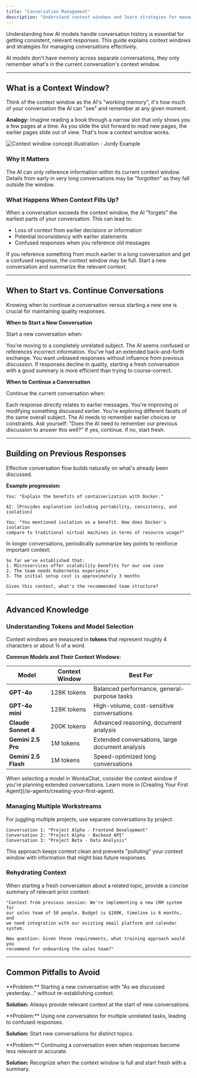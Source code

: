 ```yaml
---
title: "Conversation Management"
description: "Understand context windows and learn strategies for managing effective AI conversations."
---
```


Understanding how AI models handle conversation history is essential for getting consistent, relevant responses. This guide explains context windows and strategies for managing conversations effectively.

<Info>
AI models don't have memory across separate conversations, they only remember what's in the current conversation's context window.
</Info>

---

## What is a Context Window?

Think of the context window as the AI's "working memory", it's how much of your conversation the AI can "see" and remember at any given moment.

**Analogy:**
Imagine reading a book through a narrow slot that only shows you a few pages at a time. As you slide the slot forward to read new pages, the earlier pages slide out of view. That's how a context window works.

<Frame caption="Context window visualization - Memory Loss ">
<img src="h" alt="Context window concept illustration - Jordy Example" />
</Frame>

### Why It Matters

<CardGroup cols={2}>
<Card title="Response Relevance" icon="bullseye">
The AI can only reference information within its current context window.
</Card>

<Card title="Coherence" icon="link">
Details from early in very long conversations may be "forgotten" as they fall outside the window.
</Card>
</CardGroup>

### What Happens When Context Fills Up?

When a conversation exceeds the context window, the AI "forgets" the earliest parts of your conversation. This can lead to:

- Loss of context from earlier decisions or information
- Potential inconsistency with earlier statements
- Confused responses when you reference old messages

<Warning>
If you reference something from much earlier in a long conversation and get a confused response, the context window may be full. Start a new conversation and summarize the relevant context.
</Warning>

---

## When to Start vs. Continue Conversations

Knowing when to continue a conversation versus starting a new one is crucial for maintaining quality responses.

**When to Start a New Conversation**

Start a new conversation when:

<CardGroup cols={2}>
<Card title="Changing Topics" icon="arrows-turn-to-dots">
You're moving to a completely unrelated subject.
</Card>

<Card title="Getting Confused Responses" icon="circle-question">
The AI seems confused or references incorrect information.
</Card>

<Card title="Long Conversations" icon="scroll">
You've had an extended back-and-forth exchange.
</Card>

<Card title="Fresh Perspective" icon="sparkles">
You want unbiased responses without influence from previous discussion.
</Card>
</CardGroup>

<Warning>
If responses decline in quality, starting a fresh conversation with a good summary is more efficient than trying to course-correct.
</Warning>

**When to Continue a Conversation**

Continue the current conversation when:

<CardGroup cols={2}>
<Card title="Building on Previous Work" icon="layer-group">
Each response directly relates to earlier messages.
</Card>

<Card title="Iterative Refinement" icon="pen-to-square">
You're improving or modifying something discussed earlier.
</Card>

<Card title="Related Subtopics" icon="sitemap">
You're exploring different facets of the same overall subject.
</Card>

<Card title="Maintaining Context" icon="memory">
The AI needs to remember earlier choices or constraints.
</Card>
</CardGroup>

<Tip>
Ask yourself: "Does the AI need to remember our previous discussion to answer this well?" If yes, continue. If no, start fresh.
</Tip>

---

## Building on Previous Responses

Effective conversation flow builds naturally on what's already been discussed.

**Example progression:**
```
You: "Explain the benefits of containerization with Docker."

AI: [Provides explanation including portability, consistency, and isolation]

You: "You mentioned isolation as a benefit. How does Docker's isolation 
compare to traditional virtual machines in terms of resource usage?"
```

In longer conversations, periodically summarize key points to reinforce important context:

```
So far we've established that:
1. Microservices offer scalability benefits for our use case
2. The team needs Kubernetes experience
3. The initial setup cost is approximately 3 months

Given this context, what's the recommended team structure?
```

---

## Advanced Knowledge
 
### Understanding Tokens and Model Selection

Context windows are measured in **tokens** that represent roughly 4 characters or about ¾ of a word.

**Common Models and Their Context Windows:**

| Model | Context Window | Best For |
|-------|---------------|----------|
| **GPT-4o** | 128K tokens | Balanced performance, general-purpose tasks |
| **GPT-4o mini** | 128K tokens | High-volume, cost-sensitive conversations |
| **Claude Sonnet 4** | 200K tokens | Advanced reasoning, document analysis |
| **Gemini 2.5 Pro** | 1M tokens | Extended conversations, large document analysis |
| **Gemini 2.5 Flash** | 1M tokens | Speed-optimized long conversations |

<Info>
When selecting a model in WonkaChat, consider the context window if you're planning extended conversations. Learn more in [Creating Your First Agent](/ai-agents/creating-your-first-agent).
</Info>

### Managing Multiple Workstreams

For juggling multiple projects, use separate conversations by project:

```
Conversation 1: "Project Alpha - Frontend Development"
Conversation 2: "Project Alpha - Backend API"
Conversation 3: "Project Beta - Data Analysis"
```

This approach keeps context clean and prevents "polluting" your context window with information that might bias future responses.

### Rehydrating Context

When starting a fresh conversation about a related topic, provide a concise summary of relevant prior context:

```
"Context from previous session: We're implementing a new CRM system for 
our sales team of 50 people. Budget is $100K, timeline is 6 months, and 
we need integration with our existing email platform and calendar system.

New question: Given these requirements, what training approach would you 
recommend for onboarding the sales team?"
```

---

## Common Pitfalls to Avoid

<AccordionGroup>
<Accordion title="Expecting the AI to Remember Past Conversations">
**Problem:** Starting a new conversation with "As we discussed yesterday..." without re-establishing context.

**Solution:** Always provide relevant context at the start of new conversations.
</Accordion>

<Accordion title="Overloading a Single Conversation">
**Problem:** Using one conversation for multiple unrelated tasks, leading to confused responses.

**Solution:** Start new conversations for distinct topics.
</Accordion>

<Accordion title="Ignoring Quality Decline">
**Problem:** Continuing a conversation even when responses become less relevant or accurate.

**Solution:** Recognize when the context window is full and start fresh with a summary.
</Accordion>
</AccordionGroup>
